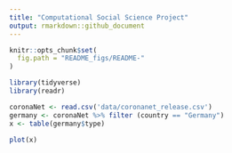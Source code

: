 ```yaml
---
title: "Computational Social Science Project"
output: rmarkdown::github_document
---
```


```r
knitr::opts_chunk$set(
  fig.path = "README_figs/README-"
)
```

```r
library(tidyverse)
library(readr)

coronaNet <- read.csv('data/coronanet_release.csv')
germany <- coronaNet %>% filter (country == "Germany")
x <- table(germany$type)

plot(x)
            
```